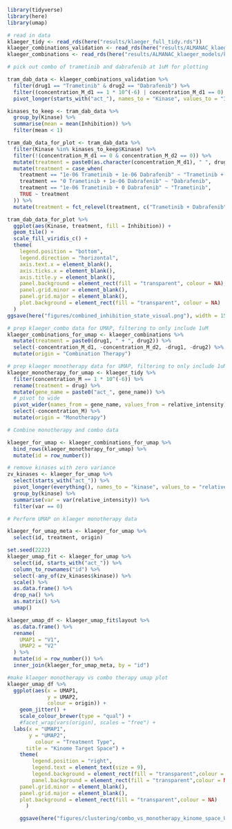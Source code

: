 ```r
library(tidyverse)
library(here)
library(umap)
```

```r
# read in data
klaeger_tidy <- read_rds(here("results/klaeger_full_tidy.rds"))
klaeger_combinations_validation <- read_rds(here("results/ALMANAC_klaeger_models/klaeger_combos/klaeger_combos_for_validation_data.rds"))
klaeger_combinations <- read_rds(here("results/ALMANAC_klaeger_models/klaeger_combos/all_klaeger_combos.rds.gz"))
```

```r
# pick out combo of trametinib and dabrafenib at 1uM for plotting

tram_dab_data <- klaeger_combinations_validation %>%
  filter(drug1 == "Trametinib" & drug2 == "Dabrafenib") %>%
  filter((concentration_M_d1 == 1 * 10^(-6) | concentration_M_d1 == 0) & (concentration_M_d2 == 1 * 10^(-6) | concentration_M_d2 == 0)) %>%
  pivot_longer(starts_with("act_"), names_to = "Kinase", values_to = "Inhibition")

kinases_to_keep <- tram_dab_data %>%
  group_by(Kinase) %>%
  summarise(mean = mean(Inhibition)) %>%
  filter(mean < 1)

tram_dab_data_for_plot <- tram_dab_data %>%
  filter(Kinase %in% kinases_to_keep$Kinase) %>%
  filter(!(concentration_M_d1 == 0 & concentration_M_d2 == 0)) %>%
  mutate(treatment = paste0(as.character(concentration_M_d1), " ", drug1, " + ", as.character(concentration_M_d2), " ", drug2)) %>%
  mutate(treatment = case_when(
    treatment == "1e-06 Trametinib + 1e-06 Dabrafenib" ~ "Trametinib + Dabrafenib",
    treatment == "0 Trametinib + 1e-06 Dabrafenib" ~ "Dabrafenib",
    treatment == "1e-06 Trametinib + 0 Dabrafenib" ~ "Trametinib",
    TRUE ~ treatment
  )) %>%
  mutate(treatment = fct_relevel(treatment, c("Trametinib + Dabrafenib", "Dabrafenib", "Trametinib")))
```

```r
tram_dab_data_for_plot %>%
  ggplot(aes(Kinase, treatment, fill = Inhibition)) +
  geom_tile() +
  scale_fill_viridis_c() +
  theme(
    legend.position = "bottom",
    legend.direction = "horizontal",
    axis.text.x = element_blank(),
    axis.ticks.x = element_blank(),
    axis.title.y = element_blank(),
    panel.background = element_rect(fill = "transparent", colour = NA),
    panel.grid.minor = element_blank(),
    panel.grid.major = element_blank(),
    plot.background = element_rect(fill = "transparent", colour = NA)
  )
ggsave(here("figures/combined_inhibition_state_visual.png"), width = 15, height = 5, units = "cm")
```

```r
# prep klaeger_combo data for UMAP, filtering to only include 1uM
klaeger_combinations_for_umap <- klaeger_combinations %>%
  mutate(treatment = paste0(drug1, " + ", drug2)) %>%
  select(-concentration_M_d1, -concentration_M_d2, -drug1, -drug2) %>% 
  mutate(origin = "Combination Therapy")

# prep klaeger monotherapy data for UMAP, filtering to only include 1uM
klaeger_monotherapy_for_umap <- klaeger_tidy %>%
  filter(concentration_M == 1 * 10^(-6)) %>%
  rename(treatment = drug) %>%
  mutate(gene_name = paste0("act_", gene_name)) %>%
  # pivot to wide
  pivot_wider(names_from = gene_name, values_from = relative_intensity) %>%
  select(-concentration_M) %>% 
  mutate(origin = "Monotherapy")

# Combine monotherapy and combo data

klaeger_for_umap <- klaeger_combinations_for_umap %>%
  bind_rows(klaeger_monotherapy_for_umap) %>%
  mutate(id = row_number())

# remove kinases with zero variance
zv_kinases <- klaeger_for_umap %>%
  select(starts_with("act_")) %>%
  pivot_longer(everything(), names_to = "kinase", values_to = "relative_intensity") %>%
  group_by(kinase) %>%
  summarise(var = var(relative_intensity)) %>%
  filter(var == 0)
```

```r
# Perform UMAP on klaeger monotherapy data

klaeger_for_umap_meta <- klaeger_for_umap %>%
  select(id, treatment, origin) 

set.seed(2222)
klaeger_umap_fit <- klaeger_for_umap %>%
  select(id, starts_with("act_")) %>%
  column_to_rownames("id") %>%
  select(-any_of(zv_kinases$kinase)) %>%
  scale() %>%
  as.data.frame() %>%
  drop_na() %>%
  as.matrix() %>%
  umap()

klaeger_umap_df <- klaeger_umap_fit$layout %>%
  as.data.frame() %>%
  rename(
    UMAP1 = "V1",
    UMAP2 = "V2"
  ) %>%
  mutate(id = row_number()) %>%
  inner_join(klaeger_for_umap_meta, by = "id")
```

```r
#make klaeger monotherapy vs combo therapy umap plot
klaeger_umap_df %>%
  ggplot(aes(x = UMAP1, 
             y = UMAP2, 
             colour = origin)) +
	geom_jitter() +
	scale_colour_brewer(type = "qual") +
	#facet_wrap(vars(origin), scales = "free") +
  labs(x = "UMAP1",
       y = "UMAP2",
  		 colour = "Treatment Type",
      title = "Kinome Target Space") +
	theme(
		legend.position = "right",
		legend.text = element_text(size = 9),
		legend.background = element_rect(fill = "transparent",colour = NA),
		panel.background = element_rect(fill = "transparent",colour = NA),
    panel.grid.minor = element_blank(), 
    panel.grid.major = element_blank(),
    plot.background = element_rect(fill = "transparent",colour = NA)
      )

	ggsave(here("figures/clustering/combo_vs_monotherapy_kinome_space_UMAP.png"), width = 21, height = 12, units = "cm")
```